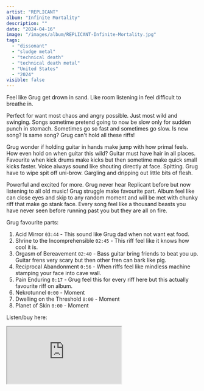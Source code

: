 ```yaml
---
artist: "REPLICANT"
album: "Infinite Mortality"
description: ""
date: "2024-04-16"
image: "/images/album/REPLICANT-Infinite-Mortality.jpg"
tags:
  - "dissonant"
  - "sludge metal"
  - "technical death"
  - "technical death metal"
  - "United States"
  - "2024"
visible: false
---
```


Feel like Grug get drown in sand. Like room listening in feel difficult to breathe in.

Perfect for want most chaos and angry possible. Just most wild and swinging. Songs sometime pretend going to now be slow only for sudden punch in stomach. Sometimes go so fast and sometimes go slow. Is new song? Is same song? Grug can't hold all these riffs!

Grug wonder if holding guitar in hands make jump with how primal feels. How even hold on when guitar this wild? Guitar must have hair in all places. Favourite when kick drums make kicks but then sometime make quick small kicks faster. Voice always sound like shouting directly at face. Spitting. Grug have to wipe spit off uni-brow. Gargling and dripping out little bits of flesh.

Powerful and excited for more. Grug never hear Replicant before but now listening to all old music! Grug struggle make favourite part. Album feel like can close eyes and skip to any random moment and will be met with chunky riff that make go stank face. Every song feel like a thousand beasts you have never seen before running past you but they are all on fire.

Grug favourite parts:

1. Acid Mirror `03:44` - This sound like Grug dad when not want eat food.
2. Shrine to the Incomprehensible `02:45` - This riff feel like it knows how cool it is.
3. Orgasm of Bereavement `02:40` - Bass guitar bring friends to beat you up. Guitar frens very scary but then other fren can bark like pig.
4. Reciprocal Abandonment `0:56` - When riffs feel like mindless machine stamping your face into cave wall.
5. Pain Enduring `0:17` - Grug feel this for every riff here but this actually favourite riff on album.
6. Nekrotunnel `0:00` - Moment
7. Dwelling on the Threshold `0:00` - Moment
8. Planet of Skin `0:00` - Moment

Listen/buy here:

<iframe
  style={{ border: "0", width: "350px", height: "800px" }}
  src="https://bandcamp.com/EmbeddedPlayer/album=998299151/size=large/bgcol=333333/linkcol=ffffff/transparent=true/"
  seamless>
  <a href="https://replicantband.bandcamp.com/album/infinite-mortality">
    Infinite Mortality by REPLICANT
  </a>
</iframe>
